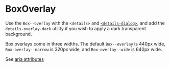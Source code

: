 

<Meta of={BoxOverlayStories} />

# BoxOverlay

Use the `Box--overlay` with the `<details>` and [`<details-dialog>`](https://github.com/github/details-dialog), and add the `details-overlay-dark` utility if you wish to apply a dark transparent background.

Box overlays come in three widths. The default `Box--overlay` is 440px wide, `Box-overlay--narrow` is 320px wide, and `Box-overlay--wide` is 640px wide.

See [aria attributes](https://www.w3.org/TR/html-aria/#allowed-aria-roles-states-and-properties)

<Canvas of={BoxOverlayStories.Default} />
